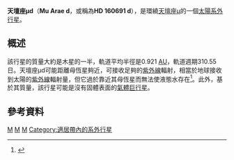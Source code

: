 {{Planetbox begin 
| name = Mu Arae d
}}
{{Planetbox star
| star = [[天壇座μ|天壇座μ]]
| constell = [[天壇座|天壇座]]
| RA = {{RA|17|44|08.7}}
| DEC = {{DEC|−51|50|03}}
| app_mag = 5.15
| dist_ly=50.6 ± 0.2
| dist_pc=15.51 ± 0.07
| class = G3IV–V
| mass = 1.10 ± 0.01
| radius = 1.36 ± 0.01
| temperature = 5820 ± 40
| metallicity = 0.30 ± 0.01
| age = 6.34 ± 0.40
}}
{{Planetbox orbit 
| semimajor = 0.9210<ref name="pepe07">{{cite journal|bibcode=2007A&A...462..769P|title=The HARPS search for southern extra-solar planets. VIII. μ Arae, a system with four planets|author=Pepe, F.; Correia, A. C. M.; Mayor, M.; Tamuz, O.; Couetdic, J.; Benz, W.; Bertaux, J.-L.; Bouchy, F.; Laskar, J.; Lovis, C.; Naef, D.; Queloz, D.; Santos, N. C.; Sivan, J.-P.; Sosnowska, D.; Udry, S.|journal=[[Astronomy_and_Astrophysics|Astronomy and Astrophysics]]|volume=462|issue=2|year=2007|pages=769–776|doi=10.1051/0004-6361:20066194|arxiv = astro-ph/0608396 }}</ref>
| semimajor_gm = 137.78
| periastron = 0.8597
| periastron_gm = 128.61
| apastron = 0.9823
| apastron_gm = 146.96
| eccentricity = 0.0666 ± 0.0122<ref name="pepe07" />
| period = 310.55 ± 0.83<ref name="pepe07" />
| period_year = 0.8502
| arg_peri = 189.6 ± 9.4<ref name="pepe07" />
| t_peri = 2452708.7 ± 8.3<ref name="pepe07" />
| semi-amp = 14.91 ± 0.59<ref name="pepe07" />
}} 
{{Planetbox character 
| minimum_mass = 0.5219<ref name="pepe07" />
| minimum_mass_earth = 165.9<ref name="pepe07" />
}} 
{{Planetbox discovery 
| discovery_date = 2006年8月5日
| discovery_site={{flag|Chile}}
| discovery_method = [[都卜勒光譜學|都卜勒光譜學]] 
| discoverers = [[Krzysztof_Goździewski|Goździewski]] et al. <br> [[米歇爾·麥耶|Mayor]], [[弗朗西斯科·佩佩|Pepe]]
| discovery_status=Published
}}
{{Planetbox catalog
| names = HD 160691 d
}}
{{Planetbox reference
| star = HD+160691
}}
{{Planetbox end}} 

'''天壇座μd'''（'''Mu Arae d'''，或稱為'''HD 160691 d'''），是環繞[[天壇座μ|天壇座μ]]的一個[[太陽系外行星|太陽系外行星]]。

==概述== 
該行星的質量大約是木星的一半，軌道平均半徑是0.921 [[天文單位|AU]]，軌道週期310.55日。天壇座μd可能距離母恆星夠近，可接收足夠的[[紫外線|紫外線]]輻射，相當於地球接收到太陽的[[紫外線|紫外線]]輻射量，但它過於靠近其母恆星而無法使液態水存在<ref name="buccino">{{cite journal|bibcode=2005astro.ph.12291B|author=Buccino, A.|title=Ultraviolet Radiation Constraints around the Circumstellar Habitable Zones|journal=[[伊卡洛斯_(期刊)|Icarus]]|volume=183|issue=2|pages=491–503|year=2006|doi=10.1016/j.icarus.2006.03.007|arxiv = astro-ph/0512291|display-authors=1|last2=Lemarchand|first2=G|last3=Mauas|first3=P }}</ref>。此外，基於其質量，該行星可能是沒有固體表面的[[氣體巨行星|氣體巨行星]]。

==參考資料==
{{reflist}}

{{Sky|17|44|08.7|-|51|50|03|49.8}}
{{天坛座μ}}
[[Category:天壇座|M]]
[[Category:2006年发现的系外行星|M]]
[[Category:类木行星|M]]
[[Category:適居帶內的系外行星|Category:適居帶內的系外行星]]